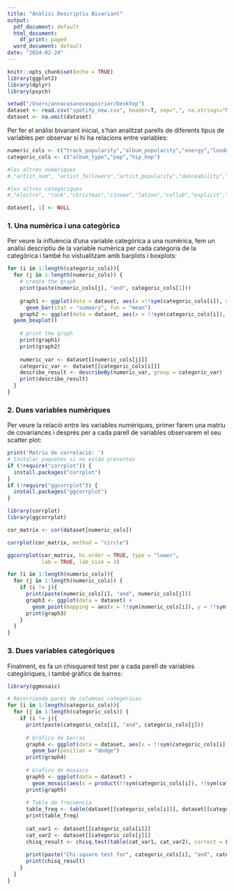 ```yaml
---
title: "Anàlisi Descriptiu Bivariant"
output:
  pdf_document: default
  html_document:
    df_print: paged
  word_document: default
date: "2024-02-24"
---
```


```r
knitr::opts_chunk$set(echo = TRUE)
library(ggplot2)
library(dplyr)
library(psych)
```

```r
setwd("/Users/annacasanovaspoirier/Desktop")
dataset <- read.csv("spotify_new.csv", header=T, sep=",", na.strings="NA",comment.char="#",check.names = FALSE)
dataset <- na.omit(dataset)
```

Per fer el anàlisi bivariant inicial, s'han analitzat parells de diferents tipus de variables per observar si hi ha relacions entre variables:


```r
numeric_cols <- c("track_popularity","album_popularity","energy","loudness","speechiness","acousticness")
categoric_cols <- c("album_type","pop","hip_hop")

#les altres numèriques
#,"artist_num", "artist_followers","artist_popularity","danceability","liveness","valence","tempo", "duration","streams"

#les altres categòriques
#,"electro", "rock","christmas","cinema","latino","collab","explicit","key","mode","time_signature","Is_Group","Gender","rank_group"

dataset[, 1] <- NULL
```

 
 
 
 

### 1. Una numèrica i una categòrica
Per veure la influència d'una variable categòrica a una numèrica, fem un anàlisi descriptiu de la variable numèrica per cada categoria de la categòrica i també ho vistualitzam amb barplots i boxplots: 
 
```r

for (i in 1:length(categoric_cols)){
  for (j in 1:length(numeric_cols)) {
    # create the graph
    print(paste(numeric_cols[j], "and", categoric_cols[1]))
    
    graph1 <- ggplot(data = dataset, aes(x =!!sym(categoric_cols[i]), y = !!sym(numeric_cols[j]), fill = !!sym(categoric_cols[i]))) +
      geom_bar(stat = "summary", fun = "mean")
    graph2 <- ggplot(data = dataset, aes(x = !!sym(categoric_cols[i]), y = !!sym(numeric_cols[j]), fill = !!sym(categoric_cols[i]))) +
  geom_boxplot()
    
    # print the graph
    print(graph1)
    print(graph2)
    
    numeric_var <- dataset[[numeric_cols[j]]]
    categoric_var <- dataset[[categoric_cols[i]]]
    describe_result <- describeBy(numeric_var, group = categoric_var)
    print(describe_result)
  }
}

```

### 2. Dues variables numèriques
Per veure la relació entre les variables numèriques, primer farem una matriu de covariances i després per a cada parell de variables observarem el seu scatter plot: 

```r
print('Matriu de correlació: ')
# Instalar paquetes si no están presentes
if (!require("corrplot")) {
  install.packages("corrplot")
}
if (!require("ggcorrplot")) {
  install.packages("ggcorrplot")
}

library(corrplot)
library(ggcorrplot)

cor_matrix <- cor(dataset[numeric_cols])

corrplot(cor_matrix, method = "circle")

ggcorrplot(cor_matrix, hc.order = TRUE, type = "lower",
           lab = TRUE, lab_size = 3)

```

```r
for (i in 1:length(numeric_cols)){
  for (j in 1:length(numeric_cols)) {
    if (i != j){
      print(paste(numeric_cols[i], "and", numeric_cols[j]))
      graph3 <- ggplot(data = dataset) + 
        geom_point(mapping = aes(x = !!sym(numeric_cols[i]), y = !!sym(numeric_cols[j])), alpha = 1 / 30)
      print(graph3)
    }
  }
}
```


### 3. Dues variables categòriques
Finalment, es fa un chisquared test per a cada parell de variables categòriques, i també gràfics de barres:

```r

library(ggmosaic)

# Recorriendo pares de columnas categóricas
for (i in 1:length(categoric_cols)){
  for (j in 1:length(categoric_cols)) {
    if (i != j){
      print(paste(categoric_cols[i], "and", categoric_cols[j]))
      
      # Grafico de barras
      graph4 <- ggplot(data = dataset, aes(x = !!sym(categoric_cols[i]), fill = !!sym(categoric_cols[j]))) +
        geom_bar(position = "dodge")
      print(graph4)
      
      # Grafico de mosaico
      graph5 <- ggplot(data = dataset) +
        geom_mosaic(aes(x = product(!!sym(categoric_cols[i]), !!sym(categoric_cols[j])), fill = !!sym(categoric_cols[i])))
      print(graph5)
      
      # Tabla de frecuencia
      table_freq <- table(dataset[[categoric_cols[i]]], dataset[[categoric_cols[j]]])
      print(table_freq)
      
      cat_var1 <- dataset[[categoric_cols[i]]]
      cat_var2 <- dataset[[categoric_cols[j]]]
      chisq_result <- chisq.test(table(cat_var1, cat_var2), correct = FALSE)
      
      print(paste("Chi-square test for", categoric_cols[i], "and", categoric_cols[j]))
      print(chisq_result)
    }
  }
}

```

```r

```
